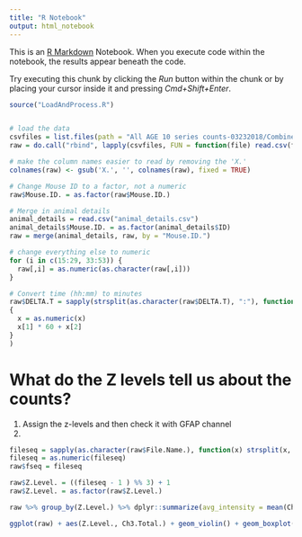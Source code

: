 ```yaml
---
title: "R Notebook"
output: html_notebook
---
```


This is an [R Markdown](http://rmarkdown.rstudio.com) Notebook. When you execute code within the notebook, the results appear beneath the code. 

Try executing this chunk by clicking the *Run* button within the chunk or by placing your cursor inside it and pressing *Cmd+Shift+Enter*. 

```r
source("LoadAndProcess.R")


# load the data
csvfiles = list.files(path = "All AGE 10 series counts-03232018/CombinedCounts/", full.names = TRUE)
raw = do.call("rbind", lapply(csvfiles, FUN = function(file) read.csv(file, header = TRUE, sep = ",")))

# make the column names easier to read by removing the 'X.'
colnames(raw) <- gsub('X.', '', colnames(raw), fixed = TRUE)

# Change Mouse ID to a factor, not a numeric
raw$Mouse.ID. = as.factor(raw$Mouse.ID.)

# Merge in animal details
animal_details = read.csv("animal_details.csv")
animal_details$Mouse.ID. = as.factor(animal_details$ID)
raw = merge(animal_details, raw, by = "Mouse.ID.")

# change everything else to numeric
for (i in c(15:29, 33:53)) {
  raw[,i] = as.numeric(as.character(raw[,i]))
}

# Convert time (hh:mm) to minutes 
raw$DELTA.T = sapply(strsplit(as.character(raw$DELTA.T), ":"), function(x)
{
  x = as.numeric(x)
  x[1] * 60 + x[2]
}
)
```

# What do the Z levels tell us about the counts?
1. Assign the z-levels and then check it with GFAP channel
2. 
```r

fileseq = sapply(as.character(raw$File.Name.), function(x) strsplit(x, "_")[[1]][1])
fileseq = as.numeric(fileseq)
raw$fseq = fileseq

raw$Z.Level. = ((fileseq - 1 ) %% 3) + 1
raw$Z.Level. = as.factor(raw$Z.Level.)

raw %>% group_by(Z.Level.) %>% dplyr::summarize(avg_intensity = mean(Ch3.Mean.), avg_count = mean(Ch3.Total.))

ggplot(raw) + aes(Z.Level., Ch3.Total.) + geom_violin() + geom_boxplot() 

```

